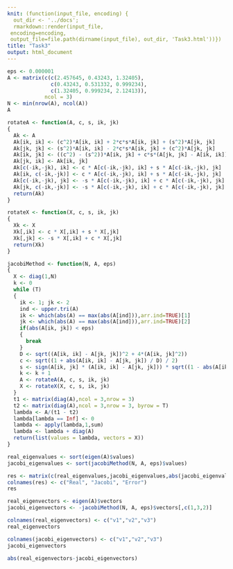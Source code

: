 ```yaml
---
knit: (function(input_file, encoding) {
  out_dir <- '../docs';
  rmarkdown::render(input_file,
 encoding=encoding,
 output_file=file.path(dirname(input_file), out_dir, 'Task3.html'))})
title: "Task3"
output: html_document
---
```


```r
eps <- 0.000001
A <- matrix(c(c(2.457645, 0.43243, 1.32405),
              c(0.43243, 0.531332, 0.999234),
              c(1.32405, 0.999234, 2.12413)),
            ncol = 3)
N <- min(nrow(A), ncol(A))
A
```


```r
rotateA <- function(A, c, s, ik, jk) 
{
  Ak <- A
  Ak[ik, ik] <- (c^2)*A[ik, ik] + 2*c*s*A[ik, jk] + (s^2)*A[jk, jk]
  Ak[jk, jk] <- (s^2)*A[ik, ik] - 2*c*s*A[ik, jk] + (c^2)*A[jk, jk]
  Ak[ik, jk] <- ((c^2) - (s^2))*A[ik, jk] + c*s*(A[jk, jk] - A[ik, ik])
  Ak[jk, ik] <- Ak[ik, jk]
  Ak[c(-ik,-jk), ik] <- c * A[c(-ik,-jk), ik] + s * A[c(-ik,-jk), jk]
  Ak[ik, c(-ik,-jk)] <- c * A[c(-ik,-jk), ik] + s * A[c(-ik,-jk), jk]
  Ak[c(-ik,-jk), jk] <- -s * A[c(-ik,-jk), ik] + c * A[c(-ik,-jk), jk]
  Ak[jk, c(-ik,-jk)] <- -s * A[c(-ik,-jk), ik] + c * A[c(-ik,-jk), jk]
  return(Ak)
}
```


```r
rotateX <- function(X, c, s, ik, jk) 
{
  Xk <- X
  Xk[,ik] <- c * X[,ik] + s * X[,jk]
  Xk[,jk] <- -s * X[,ik] + c * X[,jk]
  return(Xk)
}
```


```r
jacobiMethod <- function(N, A, eps) 
{
  X <- diag(1,N)
  k <- 0
  while (T) 
  {
    ik <- 1; jk <- 2
    ind <- upper.tri(A)
    ik <- which(abs(A) == max(abs(A[ind])),arr.ind=TRUE)[1]
    jk <- which(abs(A) == max(abs(A[ind])),arr.ind=TRUE)[2]
    if(abs(A[ik, jk]) < eps) 
    {
      break
    }
    D <- sqrt((A[ik, ik] - A[jk, jk])^2 + 4*(A[ik, jk]^2))
    c <- sqrt((1 + abs(A[ik, ik] - A[jk, jk]) / D) / 2)
    s <- sign(A[ik, jk] * (A[ik, ik] - A[jk, jk])) * sqrt((1 - abs(A[ik, ik] - A[jk, jk]) / D) / 2)
    k <- k + 1
    A <- rotateA(A, c, s, ik, jk)
    X <- rotateX(X, c, s, ik, jk)
  }
  t1 <- matrix(diag(A),ncol = 3,nrow = 3)
  t2 <- matrix(diag(A),ncol = 3,nrow = 3, byrow = T)
  lambda <- A/(t1 - t2)
  lambda[lambda == Inf] <- 0
  lambda <- apply(lambda,1,sum)
  lambda <- lambda + diag(A)
  return(list(values = lambda, vectors = X))
}
```

```r
real_eigenvalues <- sort(eigen(A)$values)
jacobi_eigenvalues <- sort(jacobiMethod(N, A, eps)$values)

res <- matrix(c(real_eigenvalues,jacobi_eigenvalues,abs(jacobi_eigenvalues - real_eigenvalues)), ncol = 3)
colnames(res) <- c("Real", "Jacobi", "Error")
res
```


```r
real_eigenvectors <- eigen(A)$vectors
jacobi_eigenvectors <- -jacobiMethod(N, A, eps)$vectors[,c(1,3,2)]
```


```r
colnames(real_eigenvectors) <- c("v1","v2","v3")
real_eigenvectors
```


```r
colnames(jacobi_eigenvectors) <- c("v1","v2","v3")
jacobi_eigenvectors
```


```r
abs(real_eigenvectors-jacobi_eigenvectors)
```






















